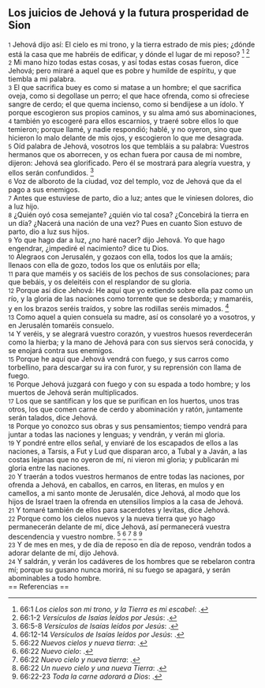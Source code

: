 == Los juicios de Jehová y la futura prosperidad de Sion ==

{{anchor|1}} <small>1</small> Jehová dijo así: El cielo es mi trono, y la tierra estrado de mis pies; ¿dónde está la casa que me habréis de edificar, y dónde el lugar de mi reposo? <ref>66:1 ''Los cielos son mi trono, y la Tierra es mi escabel'': {{lib|LU|97|7|11}}.</ref> <ref>66:1-2 ''Versículos de Isaías leídos por Jesús'': {{lib|LU|137|6|2}}.</ref><br>
{{anchor|2}} <small>2</small> Mi mano hizo todas estas cosas, y así todas estas cosas fueron, dice Jehová; pero miraré a aquel que es pobre y humilde de espíritu, y que tiembla a mi palabra.<br>
{{anchor|3}} <small>3</small> El que sacrifica buey es como si matase a un hombre; el que sacrifica oveja, como si degollase un perro; el que hace ofrenda, como si ofreciese sangre de cerdo; el que quema incienso, como si bendijese a un ídolo. Y porque escogieron sus propios caminos, y su alma amó sus abominaciones,<br>
{{anchor|4}} <small>4</small> también yo escogeré para ellos escarnios, y traeré sobre ellos lo que temieron; porque llamé, y nadie respondió; hablé, y no oyeron, sino que hicieron lo malo delante de mis ojos, y escogieron lo que me desagrada.<br>
{{anchor|5}} <small>5</small> Oíd palabra de Jehová, vosotros los que tembláis a su palabra: Vuestros hermanos que os aborrecen, y os echan fuera por causa de mi nombre, dijeron: Jehová sea glorificado. Pero él se mostrará para alegría vuestra, y ellos serán confundidos. <ref>66:5-8 ''Versículos de Isaías leídos por Jesús'': {{lib|LU|137|6|2}}.</ref><br>
{{anchor|6}} <small>6</small> Voz de alboroto de la ciudad, voz del templo, voz de Jehová que da el pago a sus enemigos.<br>
{{anchor|7}} <small>7</small> Antes que estuviese de parto, dio a luz; antes que le viniesen dolores, dio a luz hijo.<br>
{{anchor|8}} <small>8</small> ¿Quién oyó cosa semejante? ¿quién vio tal cosa? ¿Concebirá la tierra en un día? ¿Nacerá una nación de una vez? Pues en cuanto Sion estuvo de parto, dio a luz sus hijos.<br>
{{anchor|9}} <small>9</small> Yo que hago dar a luz, ¿no haré nacer? dijo Jehová. Yo que hago engendrar, ¿impediré el nacimiento? dice tu Dios.<br>
{{anchor|10}} <small>10</small> Alegraos con Jerusalén, y gozaos con ella, todos los que la amáis; llenaos con ella de gozo, todos los que os enlutáis por ella;<br>
{{anchor|11}} <small>11</small> para que maméis y os saciéis de los pechos de sus consolaciones; para que bebáis, y os deleitéis con el resplandor de su gloria.<br>
{{anchor|12}} <small>12</small> Porque así dice Jehová: He aquí que yo extiendo sobre ella paz como un río, y la gloria de las naciones como torrente que se desborda; y mamaréis, y en los brazos seréis traídos, y sobre las rodillas seréis mimados. <ref>66:12-14 ''Versículos de Isaías leídos por Jesús'': {{lib|LU|137|6|2}}.</ref><br>
{{anchor|13}} <small>13</small> Como aquel a quien consuela su madre, así os consolaré yo a vosotros, y en Jerusalén tomaréis consuelo.<br>
{{anchor|14}} <small>14</small> Y veréis, y se alegrará vuestro corazón, y vuestros huesos reverdecerán como la hierba; y la mano de Jehová para con sus siervos será conocida, y se enojará contra sus enemigos.<br>
{{anchor|15}} <small>15</small> Porque he aquí que Jehová vendrá con fuego, y sus carros como torbellino, para descargar su ira con furor, y su reprensión con llama de fuego.<br>
{{anchor|16}} <small>16</small> Porque Jehová juzgará con fuego y con su espada a todo hombre; y los muertos de Jehová serán multiplicados.<br>
{{anchor|17}} <small>17</small> Los que se santifican y los que se purifican en los huertos, unos tras otros, los que comen carne de cerdo y abominación y ratón, juntamente serán talados, dice Jehová.<br>
{{anchor|18}} <small>18</small> Porque yo conozco sus obras y sus pensamientos; tiempo vendrá para juntar a todas las naciones y lenguas; y vendrán, y verán mi gloria.<br>
{{anchor|19}} <small>19</small> Y pondré entre ellos señal, y enviaré de los escapados de ellos a las naciones, a Tarsis, a Fut y Lud que disparan arco, a Tubal y a Javán, a las costas lejanas que no oyeron de mí, ni vieron mi gloria; y publicarán mi gloria entre las naciones.<br>
{{anchor|20}} <small>20</small> Y traerán a todos vuestros hermanos de entre todas las naciones, por ofrenda a Jehová, en caballos, en carros, en literas, en mulos y en camellos, a mi santo monte de Jerusalén, dice Jehová, al modo que los hijos de Israel traen la ofrenda en utensilios limpios a la casa de Jehová.<br>
{{anchor|21}} <small>21</small> Y tomaré también de ellos para sacerdotes y levitas, dice Jehová.<br>
{{anchor|22}} <small>22</small> Porque como los cielos nuevos y la nueva tierra que yo hago permanecerán delante de mí, dice Jehová, así permanecerá vuestra descendencia y vuestro nombre. <ref>66:22 ''Nuevos cielos y nueva tierra'': {{lib|LU|176|1|6}}.</ref> <ref>66:22 ''Nuevo cielo'': {{lib|LU|15|7|1}}.</ref> <ref>66:22 ''Nuevo cielo y nueva tierra'': {{lib|LU|52|7|11}}.</ref> <ref>66:22 ''Un nuevo cielo y una nueva Tierra'': {{lib|LU|135|5|4}}.</ref> <ref>66:22-23 ''Toda la carne adorará a Dios'': {{lib|LU|52|7|12}}.</ref><br>
{{anchor|23}} <small>23</small> Y de mes en mes, y de día de reposo en día de reposo, vendrán todos a adorar delante de mí, dijo Jehová.<br>
{{anchor|24}} <small>24</small> Y saldrán, y verán los cadáveres de los hombres que se rebelaron contra mí; porque su gusano nunca morirá, ni su fuego se apagará, y serán abominables a todo hombre.<br>
== Referencias ==

<references />
